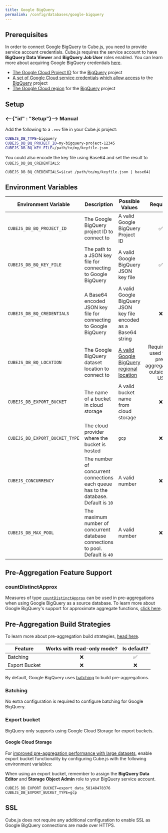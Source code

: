 ```yaml
---
title: Google BigQuery
permalink: /config/databases/google-bigquery
---
```


## Prerequisites

<InfoBox>

In order to connect Google BigQuery to Cube.js, you need to provide service
account credentials. Cube.js requires the service account to have **BigQuery
Data Viewer** and **BigQuery Job User** roles enabled. You can learn more about
acquiring Google BigQuery credentials [here][bq-docs-getting-started].

</InfoBox>

- [The Google Cloud Project ID][google-cloud-docs-projects] for the
  [BigQuery][bq] project
- [A set of Google Cloud service credentials][google-support-create-svc-account]
  [which allow access][bq-docs-getting-started] to the [BigQuery][bq] project
- [The Google Cloud region][bq-docs-regional-locations] for the [BigQuery][bq]
  project

## Setup

### <--{"id" : "Setup"}--> Manual

Add the following to a `.env` file in your Cube.js project:

```bash
CUBEJS_DB_TYPE=bigquery
CUBEJS_DB_BQ_PROJECT_ID=my-bigquery-project-12345
CUBEJS_DB_BQ_KEY_FILE=/path/to/my/keyfile.json
```

You could also encode the key file using Base64 and set the result to
`CUBEJS_DB_BQ_CREDENTIALS`:

```dotenv
CUBEJS_DB_BQ_CREDENTIALS=$(cat /path/to/my/keyfile.json | base64)
```

## Environment Variables

| Environment Variable           | Description                                                                          | Possible Values                                                         | Required |
| ------------------------------ | ------------------------------------------------------------------------------------ | ----------------------------------------------------------------------- | :------: |
| `CUBEJS_DB_BQ_PROJECT_ID`      | The Google BigQuery project ID to connect to                                         | A valid Google BigQuery Project ID                                      |    ✅    |
| `CUBEJS_DB_BQ_KEY_FILE`        | The path to a JSON key file for connecting to Google BigQuery                        | A valid Google BigQuery JSON key file                                   |    ✅    |
| `CUBEJS_DB_BQ_CREDENTIALS`     | A Base64 encoded JSON key file for connecting to Google BigQuery                     | A valid Google BigQuery JSON key file encoded as a Base64 string        |    ❌    |
| `CUBEJS_DB_BQ_LOCATION`        | The Google BigQuery dataset location to connect to                                   | [A valid Google BigQuery regional location][bq-docs-regional-locations] |    Required if used with pre-aggregations outside of US    |
| `CUBEJS_DB_EXPORT_BUCKET`      | The name of a bucket in cloud storage                                                | A valid bucket name from cloud storage                                  |    ❌    |
| `CUBEJS_DB_EXPORT_BUCKET_TYPE` | The cloud provider where the bucket is hosted                                        | `gcp`                                                                   |    ❌    |
| `CUBEJS_CONCURRENCY`           | The number of concurrent connections each queue has to the database. Default is `10` | A valid number                                                          |    ❌    |
| `CUBEJS_DB_MAX_POOL`           | The maximum number of concurrent database connections to pool. Default is `40`       | A valid number                                                          |    ❌    |

## Pre-Aggregation Feature Support

### countDistinctApprox

Measures of type
[`countDistinctApprox`][ref-schema-ref-types-formats-countdistinctapprox] can be
used in pre-aggregations when using Google BigQuery as a source database. To
learn more about Google BigQuery's support for approximate aggregate functions,
[click here][bq-docs-approx-agg-fns].

## Pre-Aggregation Build Strategies

<InfoBox>

To learn more about pre-aggregation build strategies, [head
here][ref-caching-using-preaggs-build-strats].

</InfoBox>

| Feature       | Works with read-only mode? | Is default? |
| ------------- | :------------------------: | :---------: |
| Batching      |             ❌             |     ✅      |
| Export Bucket |             ❌             |     ❌      |

By default, Google BigQuery uses [batching][self-preaggs-batching] to build
pre-aggregations.

### Batching

No extra configuration is required to configure batching for Google BigQuery.

### Export bucket

<WarningBox>

BigQuery only supports using Google Cloud Storage for export buckets.

</WarningBox>

#### Google Cloud Storage

For [improved pre-aggregation performance with large
datasets][ref-caching-large-preaggs], enable export bucket functionality by
configuring Cube.js with the following environment variables:

<InfoBox>

When using an export bucket, remember to assign the **BigQuery Data Editor** and
**Storage Object Admin** role to your BigQuery service account.

</InfoBox>

```dotenv
CUBEJS_DB_EXPORT_BUCKET=export_data_58148478376
CUBEJS_DB_EXPORT_BUCKET_TYPE=gcp
```

## SSL

Cube.js does not require any additional configuration to enable SSL as Google
BigQuery connections are made over HTTPS.

[bq]: https://cloud.google.com/bigquery
[bq-docs-getting-started]:
  https://cloud.google.com/docs/authentication/getting-started
[bq-docs-credentials]:
  https://console.cloud.google.com/apis/credentials/serviceaccountkey
[bq-docs-regional-locations]:
  https://cloud.google.com/bigquery/docs/locations#regional-locations
[bq-docs-approx-agg-fns]:
  https://cloud.google.com/bigquery/docs/reference/standard-sql/approximate_aggregate_functions
[google-cloud-docs-projects]:
  https://cloud.google.com/resource-manager/docs/creating-managing-projects#before_you_begin
[google-support-create-svc-account]:
  https://support.google.com/a/answer/7378726?hl=en
[ref-caching-large-preaggs]: /caching/using-pre-aggregations#export-bucket
[ref-caching-using-preaggs-build-strats]:
  /caching/using-pre-aggregations#pre-aggregation-build-strategies
[ref-env-var]: /reference/environment-variables#database-connection
[ref-schema-ref-types-formats-countdistinctapprox]:
  /schema/reference/types-and-formats#count-distinct-approx
[self-preaggs-batching]: #batching

